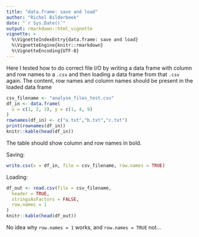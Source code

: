```yaml
---
title: "data.frame: save and load"
author: "Richel Bilderbeek"
date: "`r Sys.Date()`"
output: rmarkdown::html_vignette
vignette: >
  %\VignetteIndexEntry{data.frame: save and load}
  %\VignetteEngine{knitr::rmarkdown}
  %\VignetteEncoding{UTF-8}
---
```


Here I tested how to do correct file I/O by writing a data frame
with column and row names to a `.csv`
and then loading a data frame from that `.csv` again.
The content, row names and column names should be present in the loaded
data frame

```r
csv_filename <- "analyse_files_test.csv"
df_in <- data.frame(
  x = c(1, 2, 3), y = c(1, 4, 9)
)
rownames(df_in) <- c("a.txt","b.txt","c.txt")
print(rownames(df_in))
knitr::kable(head(df_in))
```

The table should show column and row names in bold.

Saving:

```r
write.csv(x = df_in, file = csv_filename, row.names = TRUE)
```

Loading:

```r

df_out <- read.csv(file = csv_filename,
  header = TRUE,
  stringsAsFactors = FALSE,
  row.names = 1
)
knitr::kable(head(df_out))
```

No idea why `row.names = 1` works, and `row.names = TRUE` not...
